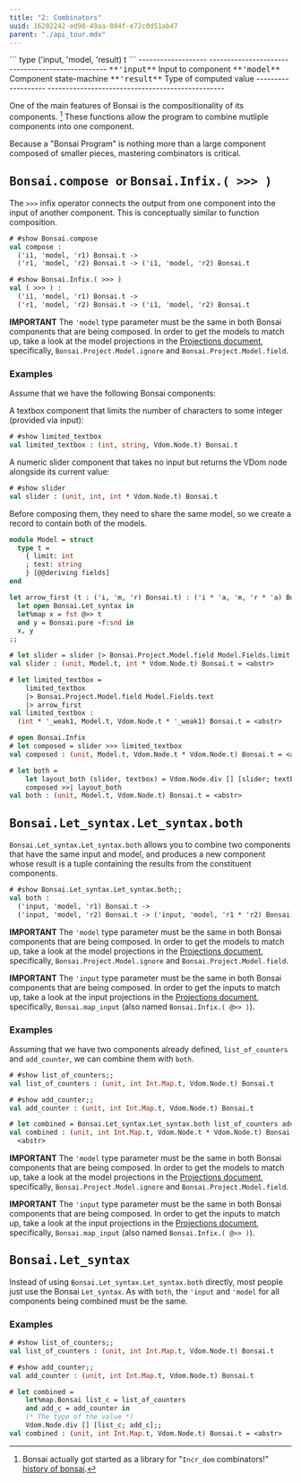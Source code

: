 ```yaml
---
title: "2: Combinators"
uuid: 16202242-ed98-49aa-804f-e72c0d51ab47
parent: "./api_tour.mdx"
---
```


<div id="floater">
```
type ('input, 'model, 'result) t
```
------------------- -------------------------------------------------
<tt>**'input**</tt>   Input to component
<tt>**'model**</tt>   Component state-machine
<tt>**'result**</tt>  Type of computed value
------------------- -------------------------------------------------
</div>

<!--
```ocaml
# open! Bonsai_mdx
# open! Core_kernel
```
-->

One of the main features of Bonsai is the compositionality of its components. [^history]
These functions allow the program to combine mutliple components into one
component.

Because a "Bonsai Program" is nothing more than a large component composed
of smaller pieces, mastering combinators is critical.

## <tt> Bonsai.compose </tt> or  <tt> Bonsai.Infix.( >>> ) </tt>

The `>>>` infix operator connects the output from one component into the input
of another component.  This is conceptually similar to function composition.

```ocaml
# #show Bonsai.compose
val compose :
  ('i1, 'model, 'r1) Bonsai.t ->
  ('r1, 'model, 'r2) Bonsai.t -> ('i1, 'model, 'r2) Bonsai.t

# #show Bonsai.Infix.( >>> )
val ( >>> ) :
  ('i1, 'model, 'r1) Bonsai.t ->
  ('r1, 'model, 'r2) Bonsai.t -> ('i1, 'model, 'r2) Bonsai.t
```

**IMPORTANT** The `'model` type parameter must be the same in both Bonsai
components that are being composed.  In order to get the models to match up,
take a look at the model projections in the
[Projections document](./projections.mdx), specifically,
`Bonsai.Project.Model.ignore` and `Bonsai.Project.Model.field`.


### Examples

<!--
```ocaml
let limited_textbox: (int, string, Vdom.Node.t) Bonsai.t  = Bonsai.pure (fun _ -> failwith "")
let slider: (unit, int, int * Vdom.Node.t) Bonsai.t  = Bonsai.pure (fun _ -> failwith "")
```
-->

Assume that we have the following Bonsai components:

A textbox component that limits the number of characters to some integer
(provided via input):

```ocaml
# #show limited_textbox
val limited_textbox : (int, string, Vdom.Node.t) Bonsai.t
```

A numeric slider component that takes no input but returns
the VDom node alongside its current value:

```ocaml
# #show slider
val slider : (unit, int, int * Vdom.Node.t) Bonsai.t
```

Before composing them, they need to share the same model, so we create a
record to contain both of the models.

```ocaml
module Model = struct
  type t =
    { limit: int
    ; text: string
    } [@@deriving fields]
end
```


```ocaml
let arrow_first (t : ('i, 'm, 'r) Bonsai.t) : ('i * 'a, 'm, 'r * 'a) Bonsai.t =
  let open Bonsai.Let_syntax in
  let%map x = fst @>> t
  and y = Bonsai.pure ~f:snd in
  x, y
;;
```


```ocaml
# let slider = slider |> Bonsai.Project.Model.field Model.Fields.limit
val slider : (unit, Model.t, int * Vdom.Node.t) Bonsai.t = <abstr>

# let limited_textbox =
    limited_textbox
    |> Bonsai.Project.Model.field Model.Fields.text
    |> arrow_first
val limited_textbox :
  (int * '_weak1, Model.t, Vdom.Node.t * '_weak1) Bonsai.t = <abstr>

# open Bonsai.Infix
# let composed = slider >>> limited_textbox
val composed : (unit, Model.t, Vdom.Node.t * Vdom.Node.t) Bonsai.t = <abstr>

# let both =
    let layout_both (slider, textbox) = Vdom.Node.div [] [slider; textbox] in
    composed >>| layout_both
val both : (unit, Model.t, Vdom.Node.t) Bonsai.t = <abstr>
```

## <tt> Bonsai.Let\_syntax.Let\_syntax.both </tt>

`Bonsai.Let_syntax.Let_syntax.both` allows you to combine two
components that have the same input and model, and produces a new
component whose result is a tuple containing the results from the
constituent components.

```ocaml
# #show Bonsai.Let_syntax.Let_syntax.both;;
val both :
  ('input, 'model, 'r1) Bonsai.t ->
  ('input, 'model, 'r2) Bonsai.t -> ('input, 'model, 'r1 * 'r2) Bonsai.t
```

**IMPORTANT** The `'model` type parameter must be the same in both Bonsai
components that are being composed.  In order to get the models to match up,
take a look at the model projections in the
[Projections document](./projections.mdx), specifically,
`Bonsai.Project.Model.ignore` and `Bonsai.Project.Model.field`.

**IMPORTANT** The `'input` type parameter must be the same in both Bonsai
components that are being composed.  In order to get the inputs to match up,
take a look at the input projections in the
[Projections document](./projections.mdx), specifically,
`Bonsai.map_input` (also named `Bonsai.Infix.( @>> )`).


### Examples


<!--
```ocaml
let list_of_counters: (unit, int Int.Map.t, Vdom.Node.t) Bonsai.t = Bonsai.pure(fun _ -> failwith "")
let add_counter: (unit, int Int.Map.t, Vdom.Node.t) Bonsai.t = Bonsai.pure(fun _ -> failwith "")
```
-->

Assuming that we have two components already defined, `list_of_counters` and `add_counter`,
we can combine them with `both`.

```ocaml
# #show list_of_counters;;
val list_of_counters : (unit, int Int.Map.t, Vdom.Node.t) Bonsai.t

# #show add_counter;;
val add_counter : (unit, int Int.Map.t, Vdom.Node.t) Bonsai.t

# let combined = Bonsai.Let_syntax.Let_syntax.both list_of_counters add_counter;;
val combined : (unit, int Int.Map.t, Vdom.Node.t * Vdom.Node.t) Bonsai.t =
  <abstr>
```

**IMPORTANT** The `'model` type parameter must be the same in both Bonsai
components that are being composed.  In order to get the models to match up,
take a look at the model projections in the
[Projections document](./projections.mdx), specifically,
`Bonsai.Project.Model.ignore` and `Bonsai.Project.Model.field`.

**IMPORTANT** The `'input` type parameter must be the same in both Bonsai
components that are being composed.  In order to get the inputs to match up,
take a look at the input projections in the
[Projections document](./projections.mdx), specifically,
`Bonsai.map_input` (also named `Bonsai.Infix.( @>> )`).

## <tt> Bonsai.Let\_syntax </tt>

Instead of using `Bonsai.Let_syntax.Let_syntax.both` directly, most people just
use the Bonsai `Let_syntax`.  As with `both`, the `'input` and `'model` for all
components being combined must be the same.

### Examples


```ocaml
# #show list_of_counters;;
val list_of_counters : (unit, int Int.Map.t, Vdom.Node.t) Bonsai.t

# #show add_counter;;
val add_counter : (unit, int Int.Map.t, Vdom.Node.t) Bonsai.t

# let combined =
    let%map.Bonsai list_c = list_of_counters
    and add_c = add_counter in
    (* The type of the value *)
    Vdom.Node.div [] [list_c; add_c];;
val combined : (unit, int Int.Map.t, Vdom.Node.t) Bonsai.t = <abstr>
```

[^history]: Bonsai actually got started as a library for "`Incr_dom` combinators!"
  [history of bonsai](./history.md).
